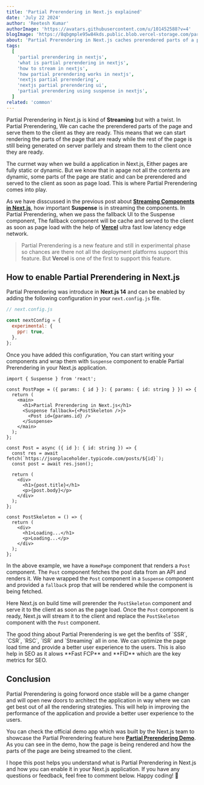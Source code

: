 ```yaml
---
title: 'Partial Prerendering in Next.js explained'
date: 'July 22 2024'
author: 'Reetesh Kumar'
authorImage: 'https://avatars.githubusercontent.com/u/101452588?v=4'
blogImage: 'https://8qbgmple95w84kds.public.blob.vercel-storage.com/partial-prerendering-fDsM6nqCu3QRDTWrqVRBTARVps8P4d.png'
about: 'Partial Prerendering in Next.js caches prerendered parts of a page to serve them as they are ready. This experimental feature is not yet supported by all deployment platforms.'
tags:
  [
    'partial prerendering in nextjs',
    'what is partial prerendering in nextjs',
    'how to stream in nextjs',
    'how partial prerendering works in nextjs',
    'nextjs partial prerendering',
    'nextjs partial prerendering ui',
    'partial prerendering using suspense in nextjs',
  ]
related: 'common'
---
```


<TableContent title="Partial Prerendering in Next.js explained" />

Partial Prerendering in Next.js is kind of **Streaming** but with a twist. In Partial Prerendering, We can cache the prerendered parts of the page and serve them to the client as they are ready. This means that we can start rendering the parts of the page that are ready while the rest of the page is still being generated on server parllely and stream them to the client once they are ready.

The currnet way when we build a application in Next.js, Either pages are fully static or dynamic. But we know that in apage not all the contents are dynamic, some parts of the page are static and can be prerendered and served to the client as soon as page load. This is where Partial Prerendering comes into play.

As we have disscussed in the previous post about [**Streaming Components in Next.js**](https://reetesh.in/blog/streaming-components-in-next.js-using-suspense), how important **Suspense** is in streaming the components. In Partial Prerendering, when we pass the fallback UI to the Suspense component, The fallback component will be cache and served to the client as soon as page load with the help of [**Vercel**](https://vercel.com) ultra fast low latency edge network.

> Partial Prerendering is a new feature and still in experimental phase so chances are there not all the deployment platforms support this feature. But **Vercel** is one of the first to support this feature.

<Advertise title="Streaming Components in Next.js using Suspense" />

## How to enable Partial Prerendering in Next.js

Partial Prerendering was introduce in **Next.js 14** and can be enabled by adding the following configuration in your `next.config.js` file.

```js
// next.config.js

const nextConfig = {
  experimental: {
    ppr: true,
  },
};
```

Once you have added this configuration, You can start writing your components and wrap them with `Suspense` component to enable Partial Prerendering in your Next.js application.

```tsx
import { Suspense } from 'react';

const PostPage = ({ params: { id } }: { params: { id: string } }) => {
  return (
    <main>
      <h1>Partial Prerendering in Next.js</h1>
      <Suspense fallback={<PostSkeleton />}>
        <Post id={params.id} />
      </Suspense>
    </main>
  );
};

const Post = async ({ id }: { id: string }) => {
  const res = await fetch(`https://jsonplaceholder.typicode.com/posts/${id}`);
  const post = await res.json();

  return (
    <div>
      <h1>{post.title}</h1>
      <p>{post.body}</p>
    </div>
  );
};

const PostSkeleton = () => {
  return (
    <div>
      <h1>Loading...</h1>
      <p>Loading...</p>
    </div>
  );
};
```

In the above example, we have a `HomePage` component that renders a `Post` component. The `Post` component fetches the post data from an API and renders it. We have wrapped the `Post` component in a `Suspense` component and provided a `fallback` prop that will be rendered while the component is being fetched.

Here Next.js on build time will prerender the `PostSkeleton` component and serve it to the client as soon as the page load. Once the `Post` component is ready, Next.js will stream it to the client and replace the `PostSkeleton` component with the `Post` component.

<Callout emoji="" isRegular={true}>
  The good thing about Partial Prerendering is we get the benfits of `SSR`,
  `CSR`, `RSC`, `ISR` and `Streaming` all in one. We can optimize the page load
  time and provide a better user experience to the users. This is also help in
  SEO as it alows **Fast FCP** and **FID** which are the key metrics for SEO.
</Callout>

## Conclusion

Partial Prerendering is going forword once stable will be a game changer and will open new doors to architect the application in way where we can get best out of all the rendering strategies. This will help in improving the performance of the application and provide a better user experience to the users.

You can check the official demo app which was built by the Next.js team to showcase the Partial Prerendering feature here [**Partial Prerendering Demo**](https://www.partialprerendering.com/). As you can see in the demo, how the page is being rendered and how the parts of the page are being streamed to the client.

I hope this post helps you understand what is Partial Prerendering in Next.js and how you can enable it in your Next.js application. If you have any questions or feedback, feel free to comment below. Happy coding! 🚀
